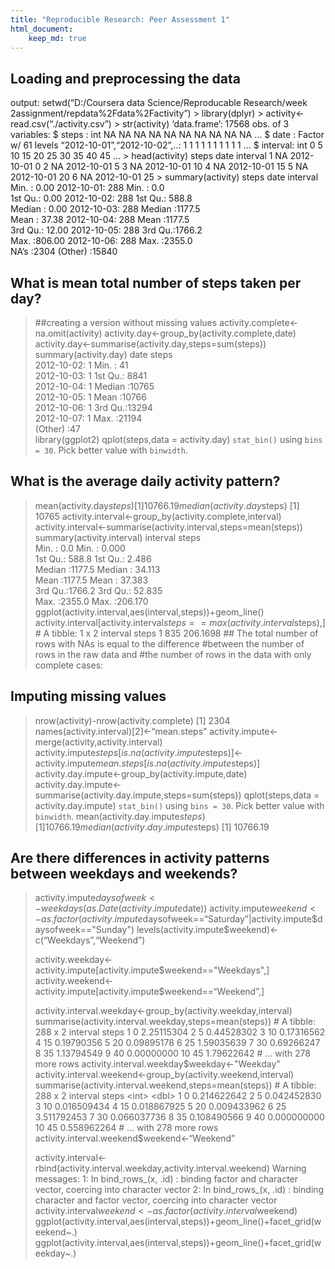 ```yaml
---
title: "Reproducible Research: Peer Assessment 1"
html_document:
    keep_md: true
---
```

## Loading and preprocessing the data

output: setwd("D:/Coursera data Science/Reproducable Research/week 2assignment/repdata%2Fdata%2Factivity")
> library(dplyr)
> activity<-read.csv("./activity.csv")
> str(activity)
'data.frame':	17568 obs. of  3 variables:
 $ steps   : int  NA NA NA NA NA NA NA NA NA NA ...
 $ date    : Factor w/ 61 levels "2012-10-01","2012-10-02",..: 1 1 1 1 1 1 1 1 1 1 ...
 $ interval: int  0 5 10 15 20 25 30 35 40 45 ...
> head(activity)
  steps       date interval
1    NA 2012-10-01        0
2    NA 2012-10-01        5
3    NA 2012-10-01       10
4    NA 2012-10-01       15
5    NA 2012-10-01       20
6    NA 2012-10-01       25
> summary(activity)
     steps                date          interval     
 Min.   :  0.00   2012-10-01:  288   Min.   :   0.0  
 1st Qu.:  0.00   2012-10-02:  288   1st Qu.: 588.8  
 Median :  0.00   2012-10-03:  288   Median :1177.5  
 Mean   : 37.38   2012-10-04:  288   Mean   :1177.5  
 3rd Qu.: 12.00   2012-10-05:  288   3rd Qu.:1766.2  
 Max.   :806.00   2012-10-06:  288   Max.   :2355.0  
 NA's   :2304     (Other)   :15840       
 
## What is mean total number of steps taken per day?
> ##creating a version without missing values
> activity.complete<-na.omit(activity)
> activity.day<-group_by(activity.complete,date)
> activity.day<-summarise(activity.day,steps=sum(steps))
> summary(activity.day)
         date        steps      
 2012-10-02: 1   Min.   :   41  
 2012-10-03: 1   1st Qu.: 8841  
 2012-10-04: 1   Median :10765  
 2012-10-05: 1   Mean   :10766  
 2012-10-06: 1   3rd Qu.:13294  
 2012-10-07: 1   Max.   :21194  
 (Other)   :47                  
> library(ggplot2)
> qplot(steps,data = activity.day)
`stat_bin()` using `bins = 30`. Pick better value with `binwidth`.

## What is the average daily activity pattern?

> mean(activity.day$steps)
[1] 10766.19
> median(activity.day$steps)
[1] 10765
> activity.interval<-group_by(activity.complete,interval)
> activity.interval<-summarise(activity.interval,steps=mean(steps))
> summary(activity.interval)
    interval          steps        
 Min.   :   0.0   Min.   :  0.000  
 1st Qu.: 588.8   1st Qu.:  2.486  
 Median :1177.5   Median : 34.113  
 Mean   :1177.5   Mean   : 37.383  
 3rd Qu.:1766.2   3rd Qu.: 52.835  
 Max.   :2355.0   Max.   :206.170  
> ggplot(activity.interval,aes(interval,steps))+geom_line()
> activity.interval[activity.interval$steps==max(activity.interval$steps),]
# A tibble: 1 x 2
  interval    steps
     <int>    <dbl>
1      835 206.1698
> ## The total number of rows with NAs is equal to the difference
> #between the number of rows in the raw data and 
> #the number of rows in the data with only complete cases:

## Imputing missing values

> nrow(activity)-nrow(activity.complete)
[1] 2304
> names(activity.interval)[2]<-"mean.steps"
> activity.impute<-merge(activity,activity.interval)
> activity.impute$steps[is.na(activity.impute$steps)]<-activity.impute$mean.steps[is.na(activity.impute$steps)]
> activity.day.impute<-group_by(activity.impute,date)
> activity.day.impute<-summarise(activity.day.impute,steps=sum(steps))
> qplot(steps,data = activity.day.impute)
`stat_bin()` using `bins = 30`. Pick better value with `binwidth`.
> mean(activity.day.impute$steps)
[1] 10766.19
> median(activity.day.impute$steps)
[1] 10766.19
  
## Are there differences in activity patterns between weekdays and weekends?

> activity.impute$daysofweek<-weekdays(as.Date(activity.impute$date))
> activity.impute$weekend<-as.factor(activity.impute$daysofweek=="Saturday"|activity.impute$daysofweek=="Sunday")
> levels(activity.impute$weekend)<-c("Weekdays","Weekend")
> 
> activity.weekday<-activity.impute[activity.impute$weekend=="Weekdays",]
> activity.weekend<-activity.impute[activity.impute$weekend=="Weekend",]
> 
> activity.interval.weekday<-group_by(activity.weekday,interval)
> summarise(activity.interval.weekday,steps=mean(steps))
# A tibble: 288 x 2
   interval      steps
      <int>      <dbl>
 1        0 2.25115304
 2        5 0.44528302
 3       10 0.17316562
 4       15 0.19790356
 5       20 0.09895178
 6       25 1.59035639
 7       30 0.69266247
 8       35 1.13794549
 9       40 0.00000000
10       45 1.79622642
# ... with 278 more rows
> activity.interval.weekday$weekday<-"Weekday"
> activity.interval.weekend<-group_by(activity.weekend,interval)
> summarise(activity.interval.weekend,steps=mean(steps))
# A tibble: 288 x 2
   interval       steps
      <int>       <dbl>
 1        0 0.214622642
 2        5 0.042452830
 3       10 0.016509434
 4       15 0.018867925
 5       20 0.009433962
 6       25 3.511792453
 7       30 0.066037736
 8       35 0.108490566
 9       40 0.000000000
10       45 0.558962264
# ... with 278 more rows
> activity.interval.weekend$weekend<-"Weekend"
> 
> 
> activity.interval<-rbind(activity.interval.weekday,activity.interval.weekend)
Warning messages:
1: In bind_rows_(x, .id) :
  binding factor and character vector, coercing into character vector
2: In bind_rows_(x, .id) :
  binding character and factor vector, coercing into character vector
> activity.interval$weekend<-as.factor(activity.interval$weekend)
> ggplot(activity.interval,aes(interval,steps))+geom_line()+facet_grid(weekend~.)
> ggplot(activity.interval,aes(interval,steps))+geom_line()+facet_grid(weekday~.)









